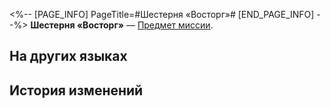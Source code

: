 <%-- [PAGE_INFO]
PageTitle=#Шестерня «Восторг»#
[END_PAGE_INFO] --%>
{{Предмет Инфобокс
|id          = 140407
|Изображение = Предмет Шестерня «Восторг».png
|Тип         = Предмет миссии
|Инвентарь   = Миссии
|Редкость    = 3
|Эффект      = 
|Описание    = Воплощение эмоции «восторг» в Мире грёз. Можно использовать для починки эмоциферблатов и восстановления потерянных эмоций.
}}
'''Шестерня «Восторг»''' — [[Предмет миссии]].

==На других языках==
{{На других языках
|en   = "Happy" Gear
|zhs  = 「欢欣」齿轮
|zht  = 「歡欣」齒輪
|ja   = 「喜び」の歯車
|ko   = 「기쁨」 톱니바퀴
|es   = Engranaje de la felicidad
|fr   = Engrenage de «&nbsp;joie&nbsp;»
|ru   = Шестерня «Восторг»
|th   = ฟันเฟือง "สุขใจ"
|vi   = Bánh Răng Vui Vẻ
|de   = Freude-Zahnrad
|id   = Gir "Kebahagiaan"
|pt   = Engrenagem "Feliz"
}}

==История изменений==
{{История изменений|3.5}}